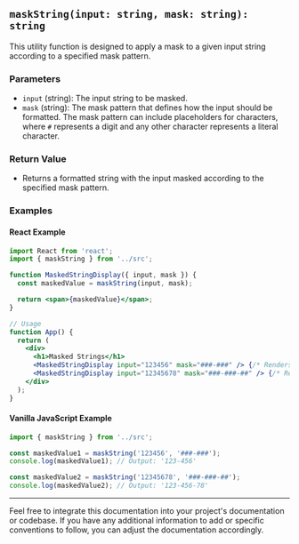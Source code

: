 ## `maskString(input: string, mask: string): string`

This utility function is designed to apply a mask to a given input string according to a specified mask pattern.

### Parameters

- `input` (string): The input string to be masked.
- `mask` (string): The mask pattern that defines how the input should be formatted. The mask pattern can include placeholders for characters, where `#` represents a digit and any other character represents a literal character.

### Return Value

- Returns a formatted string with the input masked according to the specified mask pattern.

### Examples

#### React Example

```jsx
import React from 'react';
import { maskString } from '../src';

function MaskedStringDisplay({ input, mask }) {
  const maskedValue = maskString(input, mask);

  return <span>{maskedValue}</span>;
}

// Usage
function App() {
  return (
    <div>
      <h1>Masked Strings</h1>
      <MaskedStringDisplay input="123456" mask="###-###" /> {/* Renders: '123-456' */}
      <MaskedStringDisplay input="12345678" mask="###-###-##" /> {/* Renders: '123-456-78' */}
    </div>
  );
}
```

#### Vanilla JavaScript Example

```javascript
import { maskString } from '../src';

const maskedValue1 = maskString('123456', '###-###');
console.log(maskedValue1); // Output: '123-456'

const maskedValue2 = maskString('12345678', '###-###-##');
console.log(maskedValue2); // Output: '123-456-78'
```

---

Feel free to integrate this documentation into your project's documentation or codebase. If you have any additional information to add or specific conventions to follow, you can adjust the documentation accordingly.